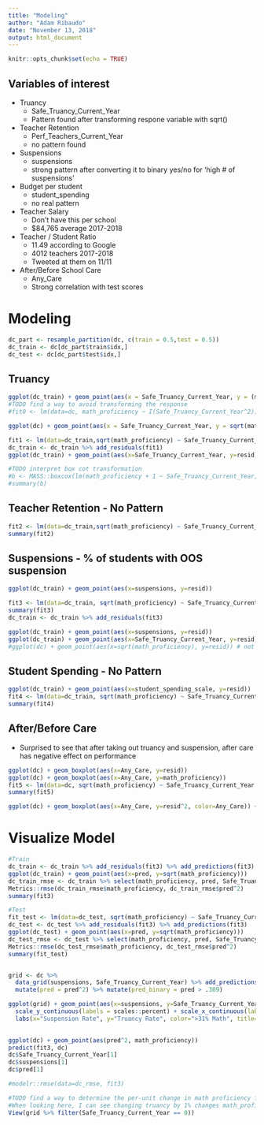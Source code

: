 ```yaml
---
title: "Modeling"
author: "Adam Ribaudo"
date: "November 13, 2018"
output: html_document
---
```


```r
knitr::opts_chunk$set(echo = TRUE)
```

## Variables of interest

* Truancy
  + Safe_Truancy_Current_Year
  + Pattern found after transforming respone variable with sqrt()
* Teacher Retention
  + Perf_Teachers_Current_Year
  + no pattern found
* Suspensions
  + suspensions
  + strong pattern after converting it to binary yes/no for 'high # of suspensions'
* Budget per student 
  + student_spending
  + no real pattern
* Teacher Salary
  + Don't have this per school 
  + $84,765 average 2017-2018 
* Teacher / Student Ratio
  + 11.49 according to Google
  + 4012 teachers 2017-2018
  + Tweeted at them on 11/11
* After/Before School Care
  + Any_Care
  + Strong correlation with test scores
  
# Modeling
```r
dc_part <- resample_partition(dc, c(train = 0.5,test = 0.5))
dc_train <- dc[dc_part$train$idx,]
dc_test <- dc[dc_part$test$idx,]
```

## Truancy
```r

ggplot(dc_train) + geom_point(aes(x = Safe_Truancy_Current_Year, y = (math_proficiency)^.5))
#TODO find a way to avoid transforming the response
#fit0 <- lm(data=dc, math_proficiency ~ I(Safe_Truancy_Current_Year^2))

ggplot(dc) + geom_point(aes(x = Safe_Truancy_Current_Year, y = sqrt(math_proficiency)))

fit1 <- lm(data=dc_train,sqrt(math_proficiency) ~ Safe_Truancy_Current_Year)
dc_train <- dc_train %>% add_residuals(fit1)
ggplot(dc_train) + geom_point(aes(x=Safe_Truancy_Current_Year, y=resid))

#TODO interpret box cot transformation
#b <- MASS::boxcox(lm(math_proficiency + 1 ~ Safe_Truancy_Current_Year, data=dc), plotit=T)
#summary(b)

```

## Teacher Retention - No Pattern

```r

fit2 <- lm(data=dc_train,sqrt(math_proficiency) ~ Safe_Truancy_Current_Year + Perf_Teachers_Current_Year)
summary(fit2)
```


## Suspensions - % of students with OOS suspension
```r
ggplot(dc_train) + geom_point(aes(x=suspensions, y=resid))

fit3 <- lm(data=dc_train, sqrt(math_proficiency) ~ Safe_Truancy_Current_Year + suspensions)
summary(fit3)
dc_train <- dc_train %>% add_residuals(fit3)

ggplot(dc_train) + geom_point(aes(x=suspensions, y=resid))
ggplot(dc_train) + geom_point(aes(x=Safe_Truancy_Current_Year, y=resid))
#ggplot(dc) + geom_point(aes(x=sqrt(math_proficiency), y=resid)) # not sure what's going on here
```

## Student Spending - No Pattern
```r
ggplot(dc_train) + geom_point(aes(x=student_spending_scale, y=resid))
fit4 <- lm(data=dc_train, sqrt(math_proficiency) ~ Safe_Truancy_Current_Year + high_suspensions + student_spending)
summary(fit4)

```

## After/Before Care

- Surprised to see that after taking out truancy and suspension, after care has negative effect on performance

```r


ggplot(dc) + geom_boxplot(aes(x=Any_Care, y=resid))
ggplot(dc) + geom_boxplot(aes(x=Any_Care, y=math_proficiency))
fit5 <- lm(data=dc, sqrt(math_proficiency) ~ Safe_Truancy_Current_Year + high_suspensions + Any_Care)
summary(fit5)

ggplot(dc) + geom_boxplot(aes(x=Any_Care, y=resid^2, color=Any_Care)) + labs(x="Provides Before or After School Care", y="Residuals") + scale_y_continuous(labels = scales::percent) + theme_light() + guides(color=FALSE)

```

# Visualize Model
```r
#Train
dc_train <- dc_train %>% add_residuals(fit3) %>% add_predictions(fit3)
ggplot(dc_train) + geom_point(aes(x=pred, y=sqrt(math_proficiency)))
dc_train_rmse <- dc_train %>% select(math_proficiency, pred, Safe_Truancy_Current_Year, suspensions) %>% na.omit()
Metrics::rmse(dc_train_rmse$math_proficiency, dc_train_rmse$pred^2)
summary(fit3)

#Test
fit_test <- lm(data=dc_test, sqrt(math_proficiency) ~ Safe_Truancy_Current_Year + suspensions)
dc_test <- dc_test %>% add_residuals(fit3) %>% add_predictions(fit3)
ggplot(dc_test) + geom_point(aes(x=pred, y=sqrt(math_proficiency)))
dc_test_rmse <- dc_test %>% select(math_proficiency, pred, Safe_Truancy_Current_Year, suspensions) %>% na.omit()
Metrics::rmse(dc_test_rmse$math_proficiency, dc_test_rmse$pred^2)
summary(fit_test)


grid <- dc %>% 
  data_grid(suspensions, Safe_Truancy_Current_Year) %>% add_predictions(fit_test) %>% na.omit() %>% 
  mutate(pred = pred^2) %>% mutate(pred_binary = pred > .309) 

ggplot(grid) + geom_point(aes(x=suspensions, y=Safe_Truancy_Current_Year, color=pred_binary)) +
  scale_y_continuous(labels = scales::percent) + scale_x_continuous(labels = scales::percent) + 
  labs(x="Suspension Rate", y="Truancy Rate", color=">31% Math", title="Predicted Inputs to Achieve Above 31% Math Proficiency") + theme_light()
  

ggplot(dc) + geom_point(aes(pred^2, math_proficiency))
predict(fit3, dc)
dc$Safe_Truancy_Current_Year[1]
dc$suspensions[1]
dc$pred[1]

#modelr::rmse(data=dc_rmse, fit3)

#TODO find a way to determine the per-unit change in math proficiency for my variables:
#When looking here, I can see changing truancy by 1% changes math_proficiency by .7%
View(grid %>% filter(Safe_Truancy_Current_Year == 0))


```
